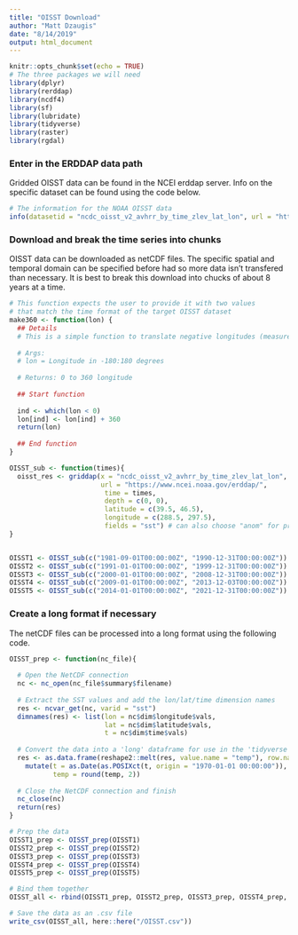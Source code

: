 ```yaml
---
title: "OISST Download"
author: "Matt Dzaugis"
date: "8/14/2019"
output: html_document
---
```


```r
knitr::opts_chunk$set(echo = TRUE)
# The three packages we will need
library(dplyr)
library(rerddap)
library(ncdf4)
library(sf)
library(lubridate)
library(tidyverse)
library(raster)
library(rgdal)
```

### Enter in the ERDDAP data path

Gridded OISST data can be found in the NCEI erddap server. Info on the specific dataset can be found using the code below.

```r
# The information for the NOAA OISST data
info(datasetid = "ncdc_oisst_v2_avhrr_by_time_zlev_lat_lon", url = "https://www.ncei.noaa.gov/erddap/")
```

### Download and break the time series into chunks

OISST data can be downloaded as netCDF files. The specific spatial and temporal domain can be specified before had so more data isn't transfered than necessary. It is best to break this download into chucks of about 8 years at a time.

```r
# This function expects the user to provide it with two values 
# that match the time format of the target OISST dataset
make360 <- function(lon) {
  ## Details
  # This is a simple function to translate negative longitudes (measured on -180:180 scale) into 0-360, which is coordinate system used by some environmental datasets.
  
  # Args:
  # lon = Longitude in -180:180 degrees
  
  # Returns: 0 to 360 longitude
  
  ## Start function
  
  ind <- which(lon < 0)
  lon[ind] <- lon[ind] + 360
  return(lon)
  
  ## End function
}

OISST_sub <- function(times){
  oisst_res <- griddap(x = "ncdc_oisst_v2_avhrr_by_time_zlev_lat_lon", 
                       url = "https://www.ncei.noaa.gov/erddap/", 
                        time = times, 
                        depth = c(0, 0),
                        latitude = c(39.5, 46.5),
                        longitude = c(288.5, 297.5),
                        fields = "sst") # can also choose "anom" for preprocessed anomalies with 1971-2000 baseline climatology
}


OISST1 <- OISST_sub(c("1981-09-01T00:00:00Z", "1990-12-31T00:00:00Z"))
OISST2 <- OISST_sub(c("1991-01-01T00:00:00Z", "1999-12-31T00:00:00Z"))
OISST3 <- OISST_sub(c("2000-01-01T00:00:00Z", "2008-12-31T00:00:00Z"))
OISST4 <- OISST_sub(c("2009-01-01T00:00:00Z", "2013-12-03T00:00:00Z"))
OISST5 <- OISST_sub(c("2014-01-01T00:00:00Z", "2021-12-31T00:00:00Z"))
```

### Create a long format if necessary

The netCDF files can be processed into a long format using the following code.

```r

OISST_prep <- function(nc_file){
  
  # Open the NetCDF connection
  nc <- nc_open(nc_file$summary$filename)
  
  # Extract the SST values and add the lon/lat/time dimension names
  res <- ncvar_get(nc, varid = "sst")
  dimnames(res) <- list(lon = nc$dim$longitude$vals,
                        lat = nc$dim$latitude$vals,
                        t = nc$dim$time$vals)
  
  # Convert the data into a 'long' dataframe for use in the 'tidyverse' ecosystem
  res <- as.data.frame(reshape2::melt(res, value.name = "temp"), row.names = NULL) %>% 
    mutate(t = as.Date(as.POSIXct(t, origin = "1970-01-01 00:00:00")),
           temp = round(temp, 2))
  
  # Close the NetCDF connection and finish
  nc_close(nc)
  return(res)
}

```

```r
# Prep the data
OISST1_prep <- OISST_prep(OISST1)
OISST2_prep <- OISST_prep(OISST2)
OISST3_prep <- OISST_prep(OISST3)
OISST4_prep <- OISST_prep(OISST4)
OISST5_prep <- OISST_prep(OISST5)

# Bind them together
OISST_all <- rbind(OISST1_prep, OISST2_prep, OISST3_prep, OISST4_prep, OISST5_prep)

# Save the data as an .csv file
write_csv(OISST_all, here::here("/OISST.csv"))
```

